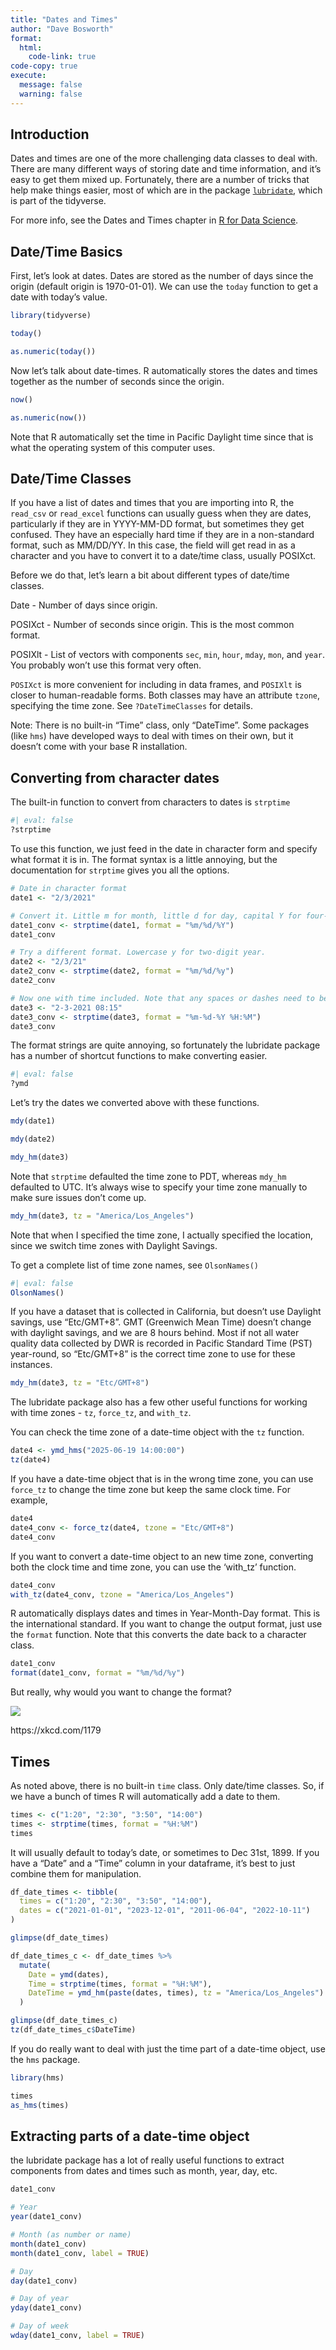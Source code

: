```yaml
---
title: "Dates and Times"
author: "Dave Bosworth"
format:
  html:
    code-link: true
code-copy: true
execute: 
  message: false
  warning: false
---
```


## Introduction

Dates and times are one of the more challenging data classes to deal with. There are many different ways of storing date and time information, and it's easy to get them mixed up. Fortunately, there are a number of tricks that help make things easier, most of which are in the package [`lubridate`](https://lubridate.tidyverse.org/index.html), which is part of the tidyverse.

For more info, see the Dates and Times chapter in [R for Data Science](https://r4ds.hadley.nz/datetimes.html).

## Date/Time Basics

First, let's look at dates. Dates are stored as the number of days since the origin (default origin is 1970-01-01). We can use the `today` function to get a date with today's value.

```r
library(tidyverse)

today()

as.numeric(today())
```

Now let's talk about date-times. R automatically stores the dates and times together as the number of seconds since the origin.

```r
now()

as.numeric(now())
```

Note that R automatically set the time in Pacific Daylight time since that is what the operating system of this computer uses.

## Date/Time Classes

If you have a list of dates and times that you are importing into R, the `read_csv` or `read_excel` functions can usually guess when they are dates, particularly if they are in YYYY-MM-DD format, but sometimes they get confused. They have an especially hard time if they are in a non-standard format, such as MM/DD/YY. In this case, the field will get read in as a character and you have to convert it to a date/time class, usually POSIXct.

Before we do that, let's learn a bit about different types of date/time classes.

Date - Number of days since origin.

POSIXct - Number of seconds since origin. This is the most common format.

POSIXlt - List of vectors with components `sec`, `min`, `hour`, `mday`, `mon`, and `year`. You probably won't use this format very often.

`POSIXct` is more convenient for including in data frames, and `POSIXlt` is closer to human-readable forms. Both classes may have an attribute `tzone`, specifying the time zone. See `?DateTimeClasses` for details.

Note: There is no built-in "Time" class, only "DateTime". Some packages (like `hms`) have developed ways to deal with times on their own, but it doesn't come with your base R installation.

## Converting from character dates

The built-in function to convert from characters to dates is `strptime`

```r
#| eval: false
?strptime
```

To use this function, we just feed in the date in character form and specify what format it is in. The format syntax is a little annoying, but the documentation for `strptime` gives you all the options.

```r
# Date in character format
date1 <- "2/3/2021"

# Convert it. Little m for month, little d for day, capital Y for four-digit year.
date1_conv <- strptime(date1, format = "%m/%d/%Y")
date1_conv
```

```r
# Try a different format. Lowercase y for two-digit year.
date2 <- "2/3/21"
date2_conv <- strptime(date2, format = "%m/%d/%y")
date2_conv
```

```r
# Now one with time included. Note that any spaces or dashes need to be the same in the format call as in your character vector.
date3 <- "2-3-2021 08:15"
date3_conv <- strptime(date3, format = "%m-%d-%Y %H:%M")
date3_conv
```

The format strings are quite annoying, so fortunately the lubridate package has a number of shortcut functions to make converting easier.

```r
#| eval: false
?ymd
```

Let's try the dates we converted above with these functions.

```r
mdy(date1)

mdy(date2)

mdy_hm(date3)
```

Note that `strptime` defaulted the time zone to PDT, whereas `mdy_hm` defaulted to UTC. It's always wise to specify your time zone manually to make sure issues don't come up.

```r
mdy_hm(date3, tz = "America/Los_Angeles")
```

Note that when I specified the time zone, I actually specified the location, since we switch time zones with Daylight Savings.

To get a complete list of time zone names, see `OlsonNames()`

```r
#| eval: false
OlsonNames()
```

If you have a dataset that is collected in California, but doesn't use Daylight savings, use "Etc/GMT+8". GMT (Greenwich Mean Time) doesn't change with daylight savings, and we are 8 hours behind. Most if not all water quality data collected by DWR is recorded in Pacific Standard Time (PST) year-round, so "Etc/GMT+8" is the correct time zone to use for these instances.

```r
mdy_hm(date3, tz = "Etc/GMT+8")
```

The lubridate package also has a few other useful functions for working with time zones - `tz`, `force_tz`, and `with_tz`. 

You can check the time zone of a date-time object with the `tz` function.

```r
date4 <- ymd_hms("2025-06-19 14:00:00")
tz(date4)
```

If you have a date-time object that is in the wrong time zone, you can use `force_tz` to change the time zone but keep the same clock time. For example,

```r
date4
date4_conv <- force_tz(date4, tzone = "Etc/GMT+8")
date4_conv 
```

If you want to convert a date-time object to an new time zone, converting both the clock time and time zone, you can use the 'with_tz' function.

```r
date4_conv
with_tz(date4_conv, tzone = "America/Los_Angeles")
```

R automatically displays dates and times in Year-Month-Day format. This is the international standard. If you want to change the output format, just use the `format` function. Note that this converts the date back to a character class.

```r
date1_conv
format(date1_conv, format = "%m/%d/%y")
```

But really, why would you want to change the format?

![](images/clipboard-3718936377.png)

https://xkcd.com/1179

## Times

As noted above, there is no built-in `time` class. Only date/time classes. So, if we have a bunch of times R will automatically add a date to them.

```r
times <- c("1:20", "2:30", "3:50", "14:00")
times <- strptime(times, format = "%H:%M")
times
```

It will usually default to today's date, or sometimes to Dec 31st, 1899. If you have a "Date" and a "Time" column in your dataframe, it's best to just combine them for manipulation.

```r
df_date_times <- tibble(
  times = c("1:20", "2:30", "3:50", "14:00"),
  dates = c("2021-01-01", "2023-12-01", "2011-06-04", "2022-10-11")
)

glimpse(df_date_times)

df_date_times_c <- df_date_times %>% 
  mutate(
    Date = ymd(dates), 
    Time = strptime(times, format = "%H:%M"),
    DateTime = ymd_hm(paste(dates, times), tz = "America/Los_Angeles")
  )

glimpse(df_date_times_c)
tz(df_date_times_c$DateTime)
```

If you do really want to deal with just the time part of a date-time object, use the `hms` package.

```r
library(hms)

times
as_hms(times)
```

## Extracting parts of a date-time object

the lubridate package has a lot of really useful functions to extract components from dates and times such as month, year, day, etc.

```r
date1_conv

# Year
year(date1_conv)

# Month (as number or name)
month(date1_conv)
month(date1_conv, label = TRUE)

# Day
day(date1_conv)

# Day of year
yday(date1_conv)

# Day of week
wday(date1_conv, label = TRUE)
```
